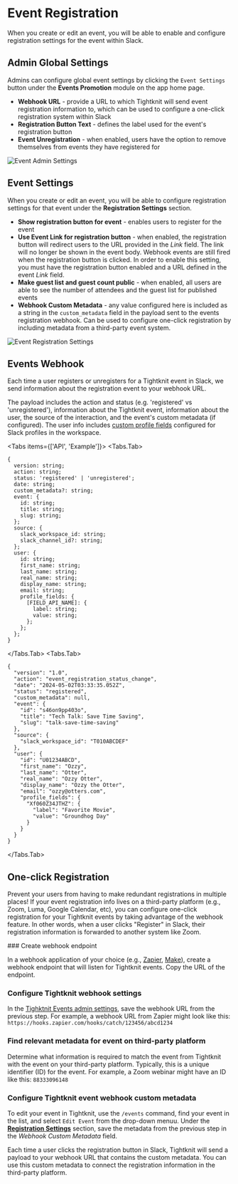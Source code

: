 
# Event Registration

When you create or edit an event, you will be able to enable and configure registration settings for the event within Slack.

## Admin Global Settings

Admins can configure global event settings by clicking the `Event Settings` button under the **Events Promotion** module on the app home page.

- **Webhook URL** - provide a URL to which Tightknit will send event registration information to, which can be used to configure a one-click registration system within Slack
- **Registration Button Text** - defines the label used for the event's registration button
- **Event Unregistration** - when enabled, users have the option to remove themselves from events they have registered for

![Event Admin Settings](/events/events-admin-settings.png)

## Event Settings

When you create or edit an event, you will be able to configure registration settings for that event under the **Registration Settings** section.

- **Show registration button for event** - enables users to register for the event
- **Use Event Link for registration button** - when enabled, the registration button will redirect users to the URL provided in the _Link_ field. The link will no longer be shown in the event body. Webhook events are still fired when the registration button is clicked. In order to enable this setting, you must have the registration button enabled and a URL defined in the event _Link_ field.
- **Make guest list and guest count public** - when enabled, all users are able to see the number of attendees and the guest list for published events
- **Webhook Custom Metadata** - any value configured here is included as a string in the `custom_metadata` field in the payload sent to the events registration webhook. Can be used to configure one-click registration by including metadata from a third-party event system.

![Event Registration Settings](/events/event-registration-settings.png)

## Events Webhook

Each time a user registers or unregisters for a Tightknit event in Slack, we send information about the registration event to your webhook URL.

The payload includes the action and status (e.g. 'registered' vs 'unregistered'), information about the Tightknit event, information about the user, the source of the interaction, and the event's custom metadata (if configured). The user info includes [custom profile fields](https://slack.com/help/articles/212281478-Customize-member-profiles) configured for Slack profiles in the workspace.

<Tabs items={['API', 'Example']}>
<Tabs.Tab>
```
{
  version: string;
  action: string;
  status: 'registered' | 'unregistered';
  date: string;
  custom_metadata?: string;
  event: {
    id: string;
    title: string;
    slug: string;
  };
  source: {
    slack_workspace_id: string;
    slack_channel_id?: string;
  };
  user: {
    id: string;
    first_name: string;
    last_name: string;
    real_name: string;
    display_name: string;
    email: string;
    profile_fields: {
      [FIELD_API_NAME]: {
        label: string;
        value: string;
      };
    };
  };
}
```
</Tabs.Tab>
<Tabs.Tab>
```
{
  "version": "1.0",
  "action": "event_registration_status_change",
  "date": "2024-05-02T03:33:35.052Z",
  "status": "registered",
  "custom_metadata": null,
  "event": {
    "id": "s46on9pp403o",
    "title": "Tech Talk: Save Time Saving",
    "slug": "talk-save-time-saving"
  },
  "source": {
    "slack_workspace_id": "T010ABCDEF"
  },
  "user": {
    "id": "U01234ABCD",
    "first_name": "Ozzy",
    "last_name": "Otter",
    "real_name": "Ozzy Otter",
    "display_name": "Ozzy the Otter",
    "email": "ozzy@otters.com",
    "profile_fields": {
      "Xf060Z34JTHZ": {
        "label": "Favorite Movie",
        "value": "Groundhog Day"
      }
    }
  }
}
```

</Tabs.Tab>
</Tabs>

## One-click Registration

Prevent your users from having to make redundant registrations in multiple places! If your event registration info lives on a third-party platform (e.g., Zoom, Luma, Google Calendar, etc), you can configure one-click registration for your Tightknit events by taking advantage of the webhook feature. In other words, when a user clicks "Register" in Slack, their registration information is forwarded to another system like Zoom.

<Steps>
### Create webhook endpoint

In a webhook application of your choice (e.g., [Zapier](https://zapier.com/features/webhooks), [Make](https://www.make.com/en/integrations/gateway)), create a webhook endpoint that will listen for Tightknit events. Copy the URL of the endpoint.

### Configure Tightknit webhook settings

In the [Tighktnit Events admin settings](#admin-global-settings), save the webhook URL from the previous step. For example, a webhook URL from Zapier might look like this: `https://hooks.zapier.com/hooks/catch/123456/abcd1234`

### Find relevant metadata for event on third-party platform

Determine what information is required to match the event from Tightknit with the event on your third-party platform. Typically, this is a unique identifier (ID) for the event. For example, a Zoom webinar might have an ID like this: `88333096148`

### Configure Tightknit event webhook custom metadata

To edit your event in Tightknit, use the `/events` command, find your event in the list, and select `Edit Event` from the drop-down menuu. Under the [**Registration Settings**](#event-settings) section, save the metadata from the previous step in the _Webhook Custom Metadata_ field.

Each time a user clicks the registration button in Slack, Tightknit will send a payload to your webhook URL that contains the custom metadata. You can use this custom metadata to connect the registration information in the third-party platform.

</Steps>
